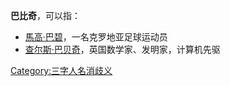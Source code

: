 '''巴比奇'''，可以指：
*[[馬高·巴碧|馬高·巴碧]]，一名克罗地亚足球运动员
*[[查尔斯·巴贝奇|查尔斯·巴贝奇]]，英国数学家、发明家，计算机先驱
{{disambiguation}}
[[Category:三字人名消歧义|Category:三字人名消歧义]]